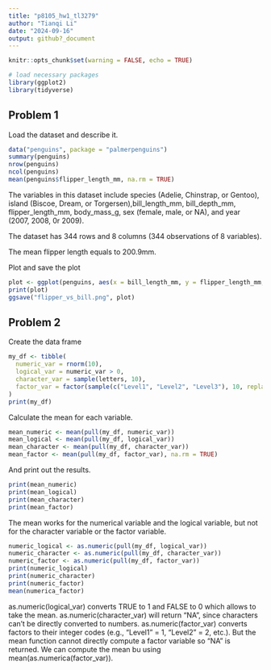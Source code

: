 ```yaml
---
title: "p8105_hw1_tl3279"
author: "Tianqi Li"
date: "2024-09-16"
output: github?_document
---
```


```r
knitr::opts_chunk$set(warning = FALSE, echo = TRUE)
```

```r
# load necessary packages
library(ggplot2)
library(tidyverse)
```

## Problem 1

Load the dataset and describe it.

```r
data("penguins", package = "palmerpenguins")
summary(penguins)
nrow(penguins)
ncol(penguins)
mean(penguins$flipper_length_mm, na.rm = TRUE)
```
The variables in this dataset include species (Adelie, Chinstrap, or Gentoo), island (Biscoe, Dream, or Torgersen),bill_length_mm, bill_depth_mm, flipper_length_mm, body_mass_g, sex (female, male, or NA), and year (2007, 2008, 0r 2009).

The dataset has 344 rows and 8 columns (344 observations of 8 variables).

The mean flipper length equals to 200.9mm.

Plot and save the plot
```r
plot <- ggplot(penguins, aes(x = bill_length_mm, y = flipper_length_mm, color = species)) + geom_point()
print(plot)
ggsave("flipper_vs_bill.png", plot)
```

## Problem 2
Create the data frame
```r
my_df <- tibble(
  numeric_var = rnorm(10),
  logical_var = numeric_var > 0,
  character_var = sample(letters, 10),
  factor_var = factor(sample(c("Level1", "Level2", "Level3"), 10, replace = TRUE))
)
print(my_df)
```

Calculate the mean for each variable.
```r
mean_numeric <- mean(pull(my_df, numeric_var))
mean_logical <- mean(pull(my_df, logical_var))
mean_character <- mean(pull(my_df, character_var))
mean_factor <- mean(pull(my_df, factor_var), na.rm = TRUE)
```

And print out the results.

```r
print(mean_numeric)
print(mean_logical)
print(mean_character)
print(mean_factor)
```

The mean works for the numerical variable and the logical variable, but not for the character variable or the factor variable.

```r
numeric_logical <- as.numeric(pull(my_df, logical_var))
numeric_character <- as.numeric(pull(my_df, character_var))
numeric_factor <- as.numeric(pull(my_df, factor_var))
print(numeric_logical)
print(numeric_character)
print(numeric_factor)
mean(numerica_factor)
```
as.numeric(logical_var) converts TRUE to 1 and FALSE to 0 which allows to take the mean.
as.numeric(character_var) will return "NA", since characters can't be directly converted to numbers.
as.numeric(factor_var) converts factors to their integer codes (e.g., "Level1" = 1, "Level2" = 2, etc.). But the mean function cannot directly compute a factor variable so "NA" is returned. We can compute the mean bu using mean(as.numerica(factor_var)).

